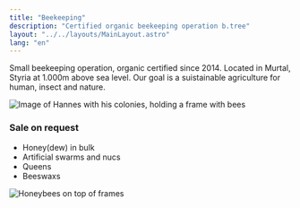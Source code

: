 ```yaml
---
title: "Beekeeping"
description: "Certified organic beekeeping operation b.tree"
layout: "../../layouts/MainLayout.astro"
lang: "en"
---
```



Small beekeeping operation, organic certified since 2014. Located in Murtal, Styria at 1.000m above sea level. Our goal is a suistainable agriculture for human, insect and nature.

<section class="hero container max-w-screen-lg mx-auto flex">
  <Image
    src={hannes}
    class="mx-auto"
    width={400}
    alt="Image of Hannes with his colonies, holding a frame with bees"
  />
</section>

### Sale on request

- Honey(dew) in bulk
- Artificial swarms and nucs
- Queens
- Beeswaxs

<section class="hero container max-w-screen-lg mx-auto flex">
  <Image
    src={bees}
    class="mx-auto"
    width={400}
    alt="Honeybees on top of frames"
  />
</section>
